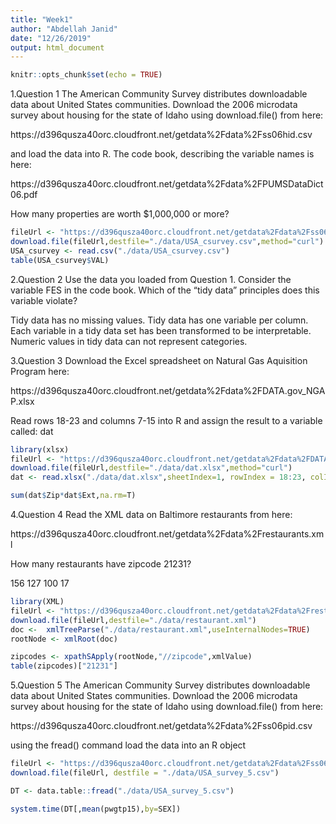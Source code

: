 ```yaml
---
title: "Week1"
author: "Abdellah Janid"
date: "12/26/2019"
output: html_document
---
```


```r
knitr::opts_chunk$set(echo = TRUE)
```



1.Question 1
The American Community Survey distributes downloadable data about United States communities. Download the 2006 microdata survey about housing for the state of Idaho using download.file() from here:

https://d396qusza40orc.cloudfront.net/getdata%2Fdata%2Fss06hid.csv

and load the data into R. The code book, describing the variable names is here:

https://d396qusza40orc.cloudfront.net/getdata%2Fdata%2FPUMSDataDict06.pdf

How many properties are worth $1,000,000 or more?

```r
fileUrl <- "https://d396qusza40orc.cloudfront.net/getdata%2Fdata%2Fss06hid.csv"
download.file(fileUrl,destfile="./data/USA_csurvey.csv",method="curl")
USA_csurvey <- read.csv("./data/USA_csurvey.csv")
table(USA_csurvey$VAL)
```


2.Question 2
Use the data you loaded from Question 1. Consider the variable FES in the code book. Which of the "tidy data" principles does this variable violate?


Tidy data has no missing values.
Tidy data has one variable per column.
Each variable in a tidy data set has been transformed to be interpretable.
Numeric values in tidy data can not represent categories.


3.Question 3
Download the Excel spreadsheet on Natural Gas Aquisition Program here:

https://d396qusza40orc.cloudfront.net/getdata%2Fdata%2FDATA.gov_NGAP.xlsx

Read rows 18-23 and columns 7-15 into R and assign the result to a variable called: dat

```r
library(xlsx)
fileUrl <- "https://d396qusza40orc.cloudfront.net/getdata%2Fdata%2FDATA.gov_NGAP.xlsx"
download.file(fileUrl,destfile="./data/dat.xlsx",method="curl")
dat <- read.xlsx("./data/dat.xlsx",sheetIndex=1, rowIndex = 18:23, colIndex = 7:15)

sum(dat$Zip*dat$Ext,na.rm=T)
```


4.Question 4
Read the XML data on Baltimore restaurants from here:

https://d396qusza40orc.cloudfront.net/getdata%2Fdata%2Frestaurants.xml

How many restaurants have zipcode 21231?

156
127
100
17

```r
library(XML)
fileUrl <- "https://d396qusza40orc.cloudfront.net/getdata%2Fdata%2Frestaurants.xml"
download.file(fileUrl,destfile="./data/restaurant.xml")
doc <-  xmlTreeParse("./data/restaurant.xml",useInternalNodes=TRUE)
rootNode <- xmlRoot(doc)

zipcodes <- xpathSApply(rootNode,"//zipcode",xmlValue)
table(zipcodes)["21231"]
```


5.Question 5
The American Community Survey distributes downloadable data about United States communities. Download the 2006 microdata survey about housing for the state of Idaho using download.file() from here:

https://d396qusza40orc.cloudfront.net/getdata%2Fdata%2Fss06pid.csv

using the fread() command load the data into an R object

```r
fileUrl <- "https://d396qusza40orc.cloudfront.net/getdata%2Fdata%2Fss06pid.csv"
download.file(fileUrl, destfile = "./data/USA_survey_5.csv")

DT <- data.table::fread("./data/USA_survey_5.csv")

system.time(DT[,mean(pwgtp15),by=SEX])
```


